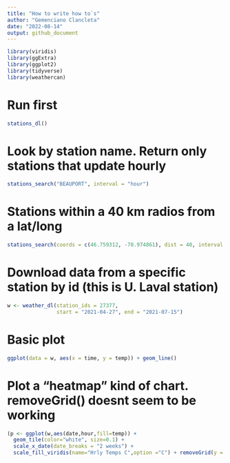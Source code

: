 ```yaml
---
title: "How to write how to`s"
author: "Gemenciano Clancleta"
date: "2022-08-14"
output: github_document
---
```


```r
library(viridis)
library(ggExtra)
library(ggplot2)
library(tidyverse)
library(weathercan)
```

# Run first

```r

stations_dl()
```

# Look by station name. Return only stations that update hourly
```r
stations_search("BEAUPORT", interval = "hour")
```

# Stations within a 40 km radios from a lat/long
```r
stations_search(coords = c(46.759312, -70.974861), dist = 40, interval = "hour")
```

# Download data from a specific station by id (this is U. Laval station)
```r
w <- weather_dl(station_ids = 27377,
                start = "2021-04-27", end = "2021-07-15")
```


# Basic plot
```r
ggplot(data = w, aes(x = time, y = temp)) + geom_line()
```

# Plot a "heatmap" kind of chart. removeGrid() doesnt seem to be working
```r

(p <- ggplot(w,aes(date,hour,fill=temp)) +
  geom_tile(color="white", size=0.1) + 
  scale_x_date(date_breaks = "2 weeks") +
  scale_fill_viridis(name="Hrly Temps C",option ="C") + removeGrid(y = T)) 
```

